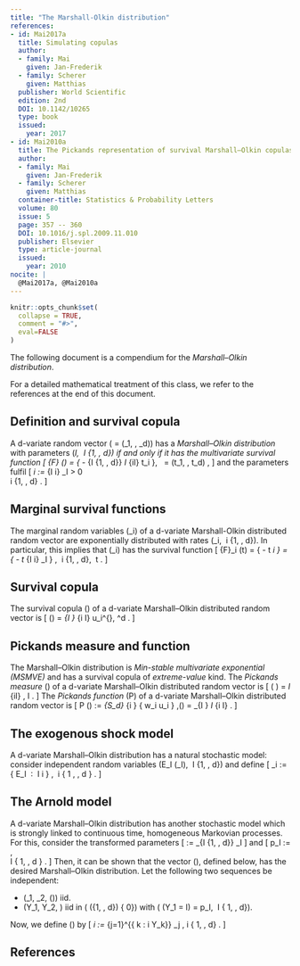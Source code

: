```yaml
---
title: "The Marshall-Olkin distribution"
references:
- id: Mai2017a
  title: Simulating copulas
  author:
  - family: Mai
    given: Jan-Frederik
  - family: Scherer
    given: Matthias
  publisher: World Scientific
  edition: 2nd
  DOI: 10.1142/10265
  type: book
  issued:
    year: 2017
- id: Mai2010a
  title: The Pickands representation of survival Marshall–Olkin copulas
  author:
  - family: Mai
    given: Jan-Frederik
  - family: Scherer
    given: Matthias
  container-title: Statistics & Probability Letters
  volume: 80
  issue: 5
  page: 357 -- 360
  DOI: 10.1016/j.spl.2009.11.010
  publisher: Elsevier
  type: article-journal
  issued:
    year: 2010
nocite: |
  @Mai2017a, @Mai2010a
---
```


```r
knitr::opts_chunk$set(
  collapse = TRUE,
  comment = "#>",
  eval=FALSE
)
```

The following document is a compendium for the *Marshall--Olkin distribution*. 

For a detailed mathematical treatment of this class, we refer to the references at the end of this document.

## Definition and survival copula

A d-variate random vector \(\boldsymbol{\tau} = (\tau_1, \ldots, \tau_d)\) has a *Marshall--Olkin distribution* with parameters \(\lambda_I, \ \emptyset \neq I \subseteq \{1, \ldots, d\}\) if and only if it has the multivariate survival function
\[
  \bar{F} (\boldsymbol{t})
    = \exp \left\{ - \sum_{\emptyset \neq I \subseteq \{1, \ldots, d\}} \lambda_I \max_{i\in I} t_i \right\}, \ \boldsymbol{t} = (t_1, \ldots, t_d) \geq 0 ,
\]
and the parameters fulfil
\[
  \eta_i
    := \sum_{I \ni i} \lambda_I > 0 \
    \forall i \in \{1, \ldots, d\} .
\]

## Marginal survival functions

The marginal random variables \(\tau_i\) of a d-variate Marshall-Olkin distributed random vector are exponentially distributed with rates \(\eta_i, \ i \in \{1, \ldots, d\}\). In particular, this implies that \(\tau_i\) has the survival function
\[
  \bar{F}_i (t)
    = \exp \left\{ - t \eta_i \right\}
    = \exp \left\{ - t \sum_{I \ni i} \lambda_I \right\} , \ i \in \{1, \ldots, d\}, \ t \geq 0 .
\]

## Survival copula

The survival copula \(\hat{C}\) of a d-variate Marshall--Olkin distributed random vector is
\[
  \hat{C} (\boldsymbol{u})
    = \prod_{\emptyset\neq I \subseteq [d]} \min_{i \in I} u_i^{\frac{\lambda_I}{\eta_i}}, \quad \boldsymbol{u} \in [0, 1]^d .
\]

## Pickands measure and function

The Marshall--Olkin distribution is *Min-stable multivariate exponential (MSMVE)* and has a survival copula of *extreme-value* kind.
The *Pickands measure* \(\delta\) of a d-variate Marshall--Olkin distributed random vector is
\[
  \delta \left( \frac{ \sum_{i\in I} \vec{e}_i \prod_{i \neq j \in I} \eta_j }{ \sum_{i\in I} \prod_{i \neq j \in I} \eta_j } \right)
    = \lambda_I \sum_{i\in I} \frac{1}{\eta_i}  ,
    \quad \emptyset \neq I \subseteq [d] .
\]
The *Pickands function* \(P\) of a d-variate Marshall--Olkin distributed random vector is
\[
  P (\boldsymbol{w})
    := \int_{S_d} \max_{i \in [d]} \{ w_i u_i \} \mathrm{d} \,\delta(\boldsymbol{u})
    = \sum_{\emptyset\neq I \subseteq [d]} \lambda_I \max_{i \in I} \frac{w_i}{\eta_i} .
\]

## The exogenous shock model

A d-variate Marshall--Olkin distribution has a natural stochastic model: consider independent random variables \(E_I \sim \mathrm{Exp} (\lambda_I), \ \emptyset \neq I \subseteq \{1, \ldots, d\}\) and define
\[
  \tau_i
    := \min \Big\{ E_I \ : \ I \ni i \Big\} , \ i \in \{ 1 , \ldots , d \} .
\]

## The Arnold model

A d-variate Marshall--Olkin distribution has another stochastic model which is strongly linked to continuous time, homogeneous Markovian processes.
For this, consider the transformed parameters
\[
  \lambda
    := \sum_{\emptyset \neq I \subseteq \{1, \ldots, d\}} \lambda_I
\]
and
\[
  p_I
    := \frac{\lambda_I}{\lambda}, \
    \emptyset \neq I \subseteq \{ 1, \ldots, d \} .
\]
Then, it can be shown that the vector \(\boldsymbol{\tau}\), defined below, has the desired Marshall--Olkin distribution.
Let the following two sequences be independent:

- \(\epsilon_1, \epsilon_2, \ldots \sim \mathrm{Exp} (\lambda)\) iid.
- \(Y_1, Y_2, \ldots\) iid in \(\mathcal{P} (\{1, \ldots, d\}) \backslash \{ 0\}\) with \(\mathbb{P} (Y_1 = I) = p_I, \ \emptyset \neq I \subseteq \{ 1, \ldots , d\}\).

Now, we define \(\boldsymbol{\tau}\) by
\[
  \tau_i
    := \sum_{j=1}^{\min \{ k \in \mathbb{N} : i \in Y_k\}} \epsilon_j , \quad i \in \{ 1, \ldots, d\} .
\]


## References
